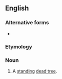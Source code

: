 ==English==

===Alternative forms===
* {{l|en|rampick}}

===Etymology===
{{rfe|lang=en}}

===Noun===
{{en-noun}}

# {{lb|en|dated|regional}} A [[standing]] [[dead tree]].